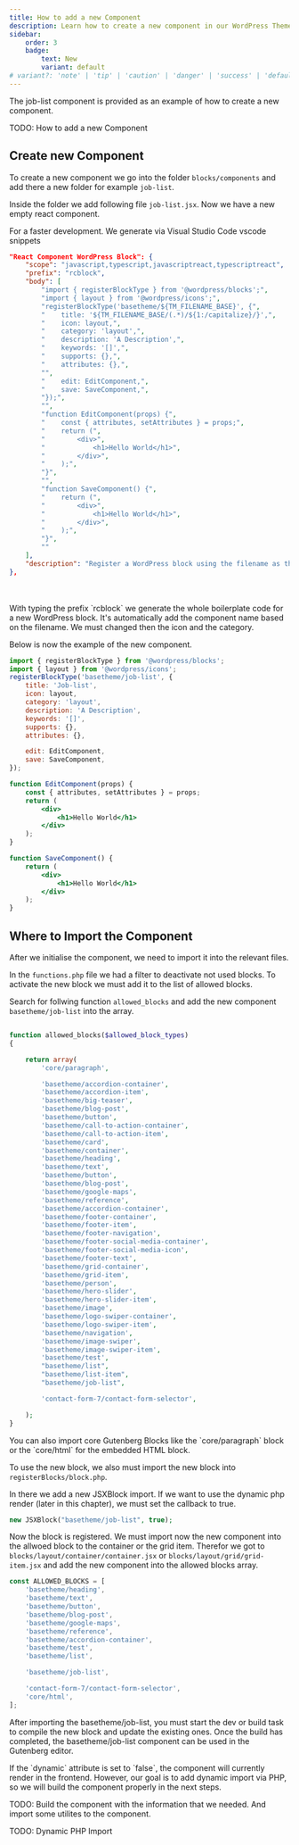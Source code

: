 ```yaml
---
title: How to add a new Component
description: Learn how to create a new component in our WordPress Theme
sidebar:
    order: 3
    badge:
        text: New
        variant: default
# variant?: 'note' | 'tip' | 'caution' | 'danger' | 'success' | 'default';
---
```



<Aside type="note">
    The job-list component is provided as an example of how to create a new
    component.
</Aside>

TODO: How to add a new Component

## Create new Component

To create a new component we go into the folder `blocks/components` and add there a new folder for example `job-list`.

Inside the folder we add following file `job-list.jsx`.
Now we have a new empty react component.

For a faster development. We generate via Visual Studio Code vscode snippets

```json
"React Component WordPress Block": {
    "scope": "javascript,typescript,javascriptreact,typescriptreact",
    "prefix": "rcblock",
    "body": [
        "import { registerBlockType } from '@wordpress/blocks';",
        "import { layout } from '@wordpress/icons';",
        "registerBlockType('basetheme/${TM_FILENAME_BASE}', {",
        "    title: '${TM_FILENAME_BASE/(.*)/${1:/capitalize}/}',",
        "    icon: layout,",
        "    category: 'layout',",
        "    description: 'A Description',",
        "    keywords: '[]',",
        "    supports: {},",
        "    attributes: {},",
        "",
        "    edit: EditComponent,",
        "    save: SaveComponent,",
        "});",
        "",
        "function EditComponent(props) {",
        "    const { attributes, setAttributes } = props;",
        "    return (",
        "        <div>",
        "            <h1>Hello World</h1>",
        "        </div>",
        "    );",
        "}",
        "",
        "function SaveComponent() {",
        "    return (",
        "        <div>",
        "            <h1>Hello World</h1>",
        "        </div>",
        "    );",
        "}",
        ""
    ],
    "description": "Register a WordPress block using the filename as the component name"
},
```

<br />
<br />
With typing the prefix `rcblock` we generate the whole boilerplate code for a
new WordPress block. It's automatically add the component name based on the
filename. We must changed then the icon and the category.

Below is now the example of the new component.

```jsx
import { registerBlockType } from '@wordpress/blocks';
import { layout } from '@wordpress/icons';
registerBlockType('basetheme/job-list', {
    title: 'Job-list',
    icon: layout,
    category: 'layout',
    description: 'A Description',
    keywords: '[]',
    supports: {},
    attributes: {},

    edit: EditComponent,
    save: SaveComponent,
});

function EditComponent(props) {
    const { attributes, setAttributes } = props;
    return (
        <div>
            <h1>Hello World</h1>
        </div>
    );
}

function SaveComponent() {
    return (
        <div>
            <h1>Hello World</h1>
        </div>
    );
}
```

## Where to Import the Component

After we initialise the component, we need to import it into the relevant files.

In the `functions.php` file we had a filter to deactivate not used blocks.
To activate the new block we must add it to the list of allowed blocks.

Search for follwing function `allowed_blocks` and add the new component `basetheme/job-list` into the array.

```php

function allowed_blocks($allowed_block_types)
{

    return array(
        'core/paragraph',

        'basetheme/accordion-container',
        'basetheme/accordion-item',
        'basetheme/big-teaser',
        'basetheme/blog-post',
        'basetheme/button',
        'basetheme/call-to-action-container',
        'basetheme/call-to-action-item',
        'basetheme/card',
        'basetheme/container',
        'basetheme/heading',
        'basetheme/text',
        'basetheme/button',
        'basetheme/blog-post',
        'basetheme/google-maps',
        'basetheme/reference',
        'basetheme/accordion-container',
        'basetheme/footer-container',
        'basetheme/footer-item',
        'basetheme/footer-navigation',
        'basetheme/footer-social-media-container',
        'basetheme/footer-social-media-icon',
        'basetheme/footer-text',
        'basetheme/grid-container',
        'basetheme/grid-item',
        'basetheme/person',
        'basetheme/hero-slider',
        'basetheme/hero-slider-item',
        'basetheme/image',
        'basetheme/logo-swiper-container',
        'basetheme/logo-swiper-item',
        'basetheme/navigation',
        'basetheme/image-swiper',
        'basetheme/image-swiper-item',
        'basetheme/test',
        "basetheme/list",
        "basetheme/list-item",
        "basetheme/job-list",

        'contact-form-7/contact-form-selector',

    );
}

```

<Aside type="tip">
    You can also import core Gutenberg Blocks like the `core/paragraph` block or
    the `core/html` for the embedded HTML block.
</Aside>

To use the new block, we also must import the new block into `registerBlocks/block.php`.

In there we add a new JSXBlock import.
If we want to use the dynamic php render (later in this chapter), we must set the callback to true.

```php
new JSXBlock("basetheme/job-list", true);
```

Now the block is registered. We must import now the new component into the allwoed block to the container or the grid item.
Therefor we got to `blocks/layout/container/container.jsx` or `blocks/layout/grid/grid-item.jsx` and add the new component into the allowed blocks array.

```jsx
const ALLOWED_BLOCKS = [
    'basetheme/heading',
    'basetheme/text',
    'basetheme/button',
    'basetheme/blog-post',
    'basetheme/google-maps',
    'basetheme/reference',
    'basetheme/accordion-container',
    'basetheme/test',
    'basetheme/list',

    'basetheme/job-list',

    'contact-form-7/contact-form-selector',
    'core/html',
];
```

After importing the basetheme/job-list, you must start the dev or build task to compile the new block and update the existing ones.
Once the build has completed, the basetheme/job-list component can be used in the Gutenberg editor.

<Aside type="caution">
    If the `dynamic` attribute is set to `false`, the component will currently
    render in the frontend. However, our goal is to add dynamic import via PHP,
    so we will build the component properly in the next steps.
</Aside>

TODO: Build the component with the information that we needed. And import some utilites to the component.

TODO: Dynamic PHP Import

